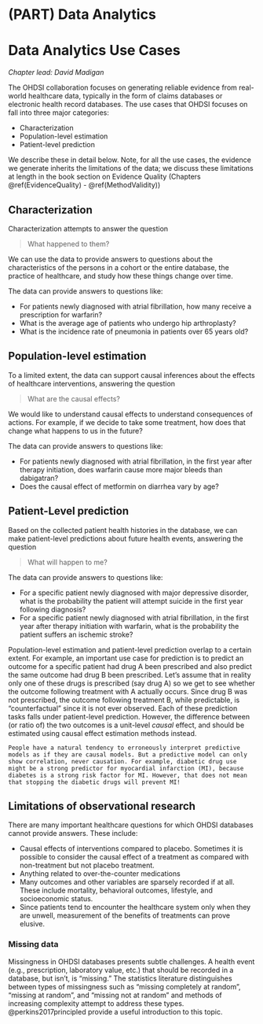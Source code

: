 # (PART) Data Analytics {-} 

# Data Analytics Use Cases {#DataAnalyticsUseCases}

*Chapter lead: David Madigan*

The OHDSI collaboration focuses on generating reliable evidence from real-world healthcare data, typically in the form of claims databases or electronic health record databases. The use cases that OHDSI focuses on fall into three major categories:

- Characterization
- Population-level estimation
- Patient-level prediction

We describe these in detail below. Note, for all the use cases, the evidence we generate inherits the limitations of the data; we discuss these limitations at length in the book section on Evidence Quality (Chapters \@ref(EvidenceQuality) - \@ref(MethodValidity))

## Characterization

Characterization attempts to answer the question

> What happened to them?

We can use the data to provide answers to questions about the characteristics of the persons in a cohort or the entire database, the practice of healthcare, and study how these things change over time.

The data can provide answers to questions like:

- For patients newly diagnosed with atrial fibrillation, how many receive a prescription for warfarin?
- What is the average age of patients who undergo hip arthroplasty?
- What is the incidence rate of pneumonia in patients over 65 years old?

## Population-level estimation

To a limited extent, the data can support causal inferences about the effects of healthcare interventions, answering the question

> What are the causal effects?

We would like to understand causal effects to understand consequences of actions. For example, if we decide to take some treatment, how does that change what happens to us in the future?

The data can provide answers to questions like:

- For patients newly diagnosed with atrial fibrillation, in the first year after therapy initiation, does warfarin cause more major bleeds than dabigatran? 
- Does the causal effect of metformin on diarrhea vary by age?

## Patient-Level prediction

Based on the collected patient health histories in the database, we can make patient-level predictions about future health events, answering the question 

> What will happen to me?

The data can provide answers to questions like: 

- For a specific patient newly diagnosed with major depressive disorder, what is the probability the patient will attempt suicide in the first year following diagnosis?
- For a specific patient newly diagnosed with atrial fibrillation, in the first year after therapy initiation with warfarin, what is the probability the patient suffers an ischemic stroke?

Population-level estimation and patient-level prediction overlap to a certain extent. For example, an important use case for prediction is to predict an outcome for a specific patient had drug A been prescribed and also predict the same outcome had drug B been prescribed. Let's assume that in reality only one of these drugs is prescribed (say drug A) so we get to see whether the outcome following treatment with A actually occurs. Since drug B was not prescribed, the outcome following treatment B, while predictable, is "counterfactual" since it is not ever observed. Each of these prediction tasks falls under patient-level prediction. However, the difference between (or ratio of) the two outcomes is a unit-level *causal* effect, and should be estimated using causal effect estimation methods instead.

```block2
People have a natural tendency to erroneously interpret predictive models as if they are causal models. But a predictive model can only show correlation, never causation. For example, diabetic drug use might be a strong predictor for myocardial infarction (MI), because diabetes is a strong risk factor for MI. However, that does not mean that stopping the diabetic drugs will prevent MI!
```

## Limitations of observational research

There are many important healthcare questions for which OHDSI databases cannot provide answers. These include:

- Causal effects of interventions compared to placebo. Sometimes it is possible to consider the causal effect of a treatment as compared with non-treatment but not placebo treatment.
- Anything related to over-the-counter medications
- Many outcomes and other variables are sparsely recorded if at all. These include mortality, behavioral outcomes, lifestyle, and socioeconomic status.
- Since patients tend to encounter the healthcare system only when they are unwell, measurement of the benefits of treatments can prove elusive.

### Missing data

Missingness in OHDSI databases presents subtle challenges. A health event (e.g., prescription, laboratory value, etc.) that should be recorded in a database, but isn't, is "missing." The statistics literature distinguishes between types of missingness such as "missing completely at random", "missing at random", and "missing not at random" and methods of increasing complexity attempt to address these types. @perkins2017principled provide a useful introduction to this topic.

